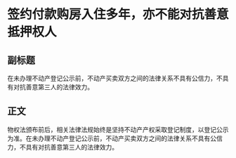 # 签约付款购房入住多年，亦不能对抗善意抵押权人
## 副标题
在未办理不动产登记公示前，不动产买卖双方之间的法律关系不具有公信力，不具有对抗善意第三人的法律效力。
## 正文
物权法颁布前后，相关法律法规始终是坚持不动产产权采取登记制度，以登记公示为准。在未办理不动产登记公示前，不动产买卖双方之间的法律关系不具有公信力，不具有对抗善意第三人的法律效力。